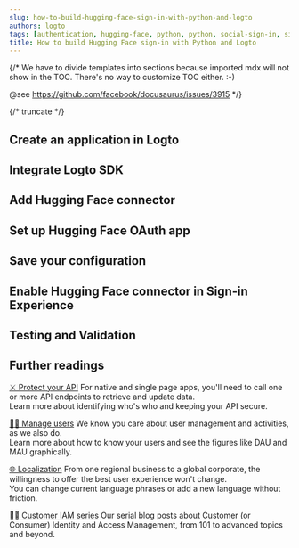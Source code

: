 ```yaml
---
slug: how-to-build-hugging-face-sign-in-with-python-and-logto
authors: logto
tags: [authentication, hugging-face, python, python, social-sign-in, sign-in, login]
title: How to build Hugging Face sign-in with Python and Logto
---
```


{/*
  We have to divide templates into sections because imported mdx will not show in the TOC.
  There's no way to customize TOC either. :-)

  @see https://github.com/facebook/docusaurus/issues/3915
*/}



{/* truncate */}

<Intro connector={connector} sdk="Python" link="https://www.python.org/" />

## Create an application in Logto

<CreateApplication type="Traditional web" framework="Flask" />

## Integrate Logto SDK

<IntegrateSdk />

## Add Hugging Face connector

<AddSocialConnector connector={connector} />

## Set up Hugging Face OAuth app

<ConnectorGuide />

## Save your configuration

<SaveYourConfiguration connector={connector} />

## Enable Hugging Face connector in Sign-in Experience

<EnableSocialConnector connector={connector} />

## Testing and Validation

<TestingAndValidation connector={connector} sdk="Python" />

## Further readings

[⚔️ Protect your API](/docs/recipes/protect-your-api/) For native and single page apps, you'll need to call one or more API endpoints to retrieve and update data.<br/>
Learn more about identifying who's who and keeping your API secure.

[🧑‍🚀 Manage users](/docs/recipes/manage-users/) We know you care about user management and activities, as we also do.<br/>
Learn more about how to know your users and see the figures like DAU and MAU graphically.

[🌐 Localization](/docs/recipes/customize-sie/localized-language) From one regional business to a global corporate, the willingness to offer the best user experience won't change.<br/>
You can change current language phrases or add a new language without friction.

[🧑‍🎓 Customer IAM series](/blog/tags/ciam) Our serial blog posts about Customer (or Consumer) Identity and Access Management, from 101 to advanced topics and beyond.

